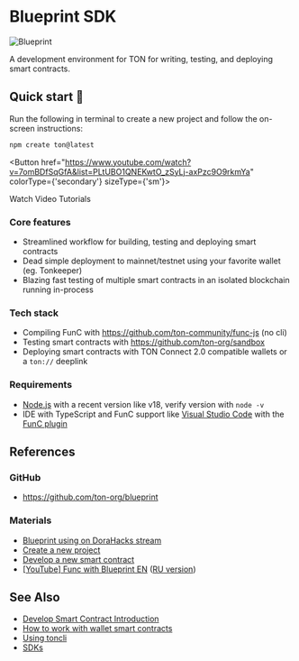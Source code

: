 

# Blueprint SDK

![Blueprint](\img\blueprint\logo.svg)

A development environment for TON for writing, testing, and deploying smart contracts.

## Quick start 🚀

Run the following in terminal to create a new project and follow the on-screen instructions:

```bash
npm create ton@latest
```


<Button href="https://www.youtube.com/watch?v=7omBDfSqGfA&list=PLtUBO1QNEKwtO_zSyLj-axPzc9O9rkmYa" colorType={'secondary'} sizeType={'sm'}>

Watch Video Tutorials

</Button>


### Core features

- Streamlined workflow for building, testing and deploying smart contracts
- Dead simple deployment to mainnet/testnet using your favorite wallet (eg. Tonkeeper)
- Blazing fast testing of multiple smart contracts in an isolated blockchain running in-process

### Tech stack
- Compiling FunC with https://github.com/ton-community/func-js (no cli)
- Testing smart contracts with https://github.com/ton-org/sandbox
- Deploying smart contracts with TON Connect 2.0 compatible wallets or a `ton://` deeplink

### Requirements

- [Node.js](https://nodejs.org/) with a recent version like v18, verify version with `node -v`
- IDE with TypeScript and FunC support like [Visual Studio Code](https://code.visualstudio.com/) with the [FunC plugin](https://marketplace.visualstudio.com/items?itemName=tonwhales.func-vscode)

## References

### GitHub

- https://github.com/ton-org/blueprint

### Materials

- [Blueprint using on DoraHacks stream](https://www.youtube.com/watch?v=5ROXVM-Fojo)
- [Create a new project](https://github.com/ton-org/blueprint#create-a-new-project)
- [Develop a new smart contract](https://github.com/ton-org/blueprint#develop-a-new-contract)
- [[YouTube] Func with Blueprint EN](https://www.youtube.com/watch?v=7omBDfSqGfA&list=PLtUBO1QNEKwtO_zSyLj-axPzc9O9rkmYa) ([RU version](https://youtube.com/playlist?list=PLyDBPwv9EPsA5vcUM2vzjQOomf264IdUZ))


## See Also

* [Develop Smart Contract Introduction](/develop/smart-contracts/)
* [How to work with wallet smart contracts](/v3/guidelines/smart-contracts/howto/wallet)
* [Using toncli](/develop/smart-contracts/sdk/toncli)
* [SDKs](/develop/dapps/apis/sdk)

